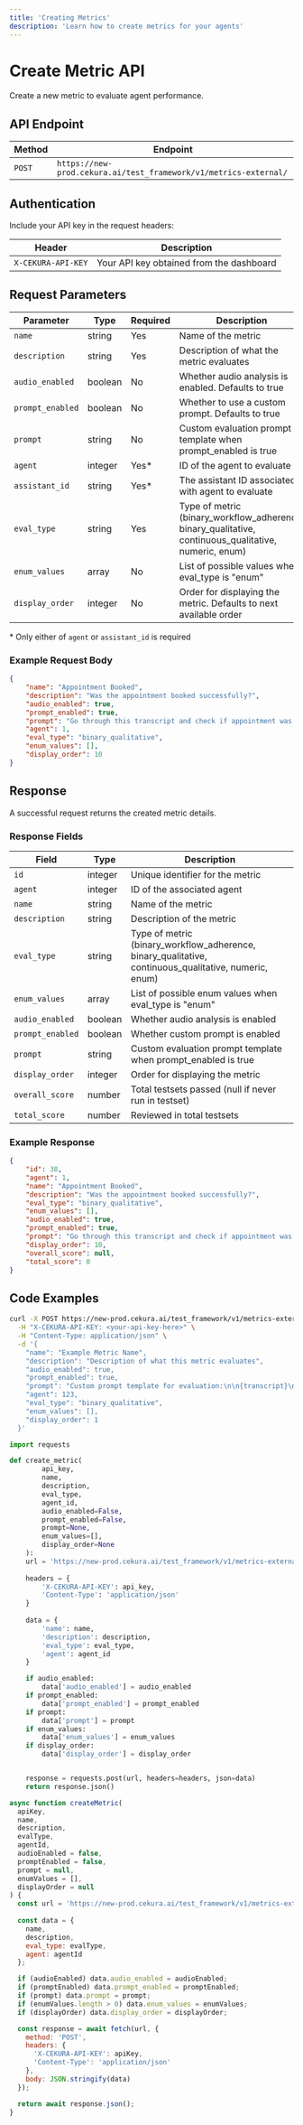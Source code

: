 ---
title: 'Creating Metrics'
description: 'Learn how to create metrics for your agents'
---

# Create Metric API

Create a new metric to evaluate agent performance.

## API Endpoint

| Method | Endpoint |
|--------|----------|
| `POST` | `https://new-prod.cekura.ai/test_framework/v1/metrics-external/` |

## Authentication

Include your API key in the request headers:

| Header | Description |
|--------|-------------|
| `X-CEKURA-API-KEY` | Your API key obtained from the dashboard |

## Request Parameters

| Parameter | Type | Required | Description |
|-----------|------|----------|-------------|
| `name` | string | Yes | Name of the metric |
| `description` | string | Yes | Description of what the metric evaluates |
| `audio_enabled` | boolean | No | Whether audio analysis is enabled. Defaults to true |
| `prompt_enabled` | boolean | No | Whether to use a custom prompt. Defaults to true |
| `prompt` | string | No | Custom evaluation prompt template when prompt_enabled is true |
| `agent` | integer | Yes* | ID of the agent to evaluate |
| `assistant_id` | string | Yes* | The assistant ID associated with agent to evaluate |
| `eval_type` | string | Yes | Type of metric (binary_workflow_adherence, binary_qualitative, continuous_qualitative, numeric, enum) |
| `enum_values` | array | No | List of possible values when eval_type is "enum" |
| `display_order` | integer | No | Order for displaying the metric. Defaults to next available order |

\* Only either of `agent` or `assistant_id` is required

### Example Request Body

```json
{
    "name": "Appointment Booked",
    "description": "Was the appointment booked successfully?",
    "audio_enabled": true,
    "prompt_enabled": true,
    "prompt": "Go through this transcript and check if appointment was booked successfully:\n\n\n{transcript}\n",
    "agent": 1,
    "eval_type": "binary_qualitative",
    "enum_values": [],
    "display_order": 10
}
```

## Response

A successful request returns the created metric details.

### Response Fields

| Field | Type | Description |
|-------|------|-------------|
| `id` | integer | Unique identifier for the metric |
| `agent` | integer | ID of the associated agent |
| `name` | string | Name of the metric |
| `description` | string | Description of the metric |
| `eval_type` | string | Type of metric (binary_workflow_adherence, binary_qualitative, continuous_qualitative, numeric, enum) |
| `enum_values` | array | List of possible enum values when eval_type is "enum" |
| `audio_enabled` | boolean | Whether audio analysis is enabled |
| `prompt_enabled` | boolean | Whether custom prompt is enabled |
| `prompt` | string | Custom evaluation prompt template when prompt_enabled is true |
| `display_order` | integer | Order for displaying the metric |
| `overall_score` | number | Total testsets passed (null if never run in testset) |
| `total_score` | number | Reviewed in total testsets |

### Example Response

```json
{
    "id": 38,
    "agent": 1,
    "name": "Appointment Booked",
    "description": "Was the appointment booked successfully?",
    "eval_type": "binary_qualitative",
    "enum_values": [],
    "audio_enabled": true,
    "prompt_enabled": true,
    "prompt": "Go through this transcript and check if appointment was booked successfully:\n\n\n{transcript}\n",
    "display_order": 10,
    "overall_score": null,
    "total_score": 0
}
```

## Code Examples

<CodeGroup>

```bash Curl
curl -X POST https://new-prod.cekura.ai/test_framework/v1/metrics-external/ \
  -H "X-CEKURA-API-KEY: <your-api-key-here>" \
  -H "Content-Type: application/json" \
  -d '{
    "name": "Example Metric Name",
    "description": "Description of what this metric evaluates", 
    "audio_enabled": true,
    "prompt_enabled": true,
    "prompt": "Custom prompt template for evaluation:\n\n{transcript}\n",
    "agent": 123,
    "eval_type": "binary_qualitative",
    "enum_values": [],
    "display_order": 1
  }'
```

```python Python
import requests

def create_metric(
        api_key, 
        name, 
        description, 
        eval_type,
        agent_id,
        audio_enabled=False,
        prompt_enabled=False,
        prompt=None,
        enum_values=[], 
        display_order=None
    ):
    url = 'https://new-prod.cekura.ai/test_framework/v1/metrics-external/'
    
    headers = {
        'X-CEKURA-API-KEY': api_key,
        'Content-Type': 'application/json'
    }
    
    data = {
        'name': name,
        'description': description,
        'eval_type': eval_type,
        'agent': agent_id
    }

    if audio_enabled:
        data['audio_enabled'] = audio_enabled
    if prompt_enabled:
        data['prompt_enabled'] = prompt_enabled
    if prompt:
        data['prompt'] = prompt
    if enum_values:
        data['enum_values'] = enum_values
    if display_order:
        data['display_order'] = display_order


    response = requests.post(url, headers=headers, json=data)
    return response.json()
```

```javascript JavaScript
async function createMetric(
  apiKey,
  name,
  description,
  evalType,
  agentId,
  audioEnabled = false,
  promptEnabled = false,
  prompt = null,
  enumValues = [],
  displayOrder = null
) {
  const url = 'https://new-prod.cekura.ai/test_framework/v1/metrics-external/';
  
  const data = {
    name,
    description,
    eval_type: evalType,
    agent: agentId
  };

  if (audioEnabled) data.audio_enabled = audioEnabled;
  if (promptEnabled) data.prompt_enabled = promptEnabled;
  if (prompt) data.prompt = prompt;
  if (enumValues.length > 0) data.enum_values = enumValues;
  if (displayOrder) data.display_order = displayOrder;

  const response = await fetch(url, {
    method: 'POST',
    headers: {
      'X-CEKURA-API-KEY': apiKey,
      'Content-Type': 'application/json'
    },
    body: JSON.stringify(data)
  });

  return await response.json();
}
```

</CodeGroup>
